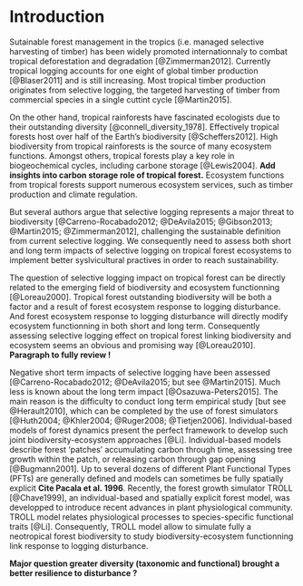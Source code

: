 # Introduction {-}

Sutainable forest management in the tropics (i.e. managed selective harvesting of timber) has been widely promoted internationnaly to combat tropical deforestation and degradation [@Zimmerman2012]. Currently tropical logging accounts for one eight of global timber production [@Blaser2011] and is still increasing. Most tropical timber production originates from selective logging, the targeted harvesting of timber from commercial species in a single cuttint cycle [@Martin2015].

On the other hand, tropical rainforests have fascinated ecologists due to their outstanding diversity [@connell_diversity_1978]. Effectively tropical forests host over half of the Earth's biodiversity [@Scheffers2012]. High biodiversity from tropical rainforests is the source of many ecosystem functions. Amongst others, tropical forests play a key role in biogeochemical cycles, including carbone storage [@Lewis2004]. **Add insights into carbon storage role of tropical forest.** Ecosystem functions from tropical forests support numerous ecosystem services, such as timber production and climate regulation. 

But several authors argue that selective logging represents a major threat to biodiversity [@Carreno-Rocabado2012; @DeAvila2015; @Gibson2013; @Martin2015; @Zimmerman2012], challenging the sustainable definition from current selective logging. We consequently need to assess both short and long term impacts of selective logging on tropical forest ecosystems to implement better syslvicultural practives in order to reach sustainability.

The question of selective logging impact on tropical forest can be directly related to the emerging field of biodiversity and ecosystem functionning [@Loreau2000]. Tropical forest outstanding biodiversity will be both a factor and a result of forest ecosystem response to logging disturbance. And forest ecosystem response to logging disturbance will directly modify ecosystem functionning in both short and long term. Consequently assessing selective logging effect on tropical forest linking biodiversity and ecosystem seems an obvious and promising way [@Loreau2010]. **Paragraph to fully review !**

Negative short term impacts of selective logging have been assessed [@Carreno-Rocabado2012; @DeAvila2015;  but see @Martin2015]. Much less is known about the long term impact [@Osazuwa-Peters2015]. The main reason is the difficulty to conduct long term empirical study [but see @Herault2010], which can be completed by the use of forest simulators [@Huth2004; @Khler2004; @Ruger2008; @Tietjen2006]. Individual-based models of forest dynamics present the perfect framework to develop such joint biodiversity-ecosystem approaches [@Li]. Individual-based models describe forest 'patches' accumulating carbon through time, assessing tree growth within the patch, or releasing carbon through gap opening [@Bugmann2001]. Up to several dozens of different Plant Functional Types (PFTs) are generally defined and models can sometimes be fully spatially explicit **Cite Pacala et al. 1996**. Recently, the forest growth simulator TROLL [@Chave1999], an individual-based and spatially explicit forest model, was developped to introduce recent advances in plant physiological community. TROLL model relates physiological processes to species-specific functional traits [@Li]. Consequently, TROLL model allow to simulate fully a neotropical forest biodiversity to study biodiversity-ecosystem functionning link response to logging disturbance.

**Major question greater diversity (taxonomic and functional) brought a better resilience to disturbance ?**
